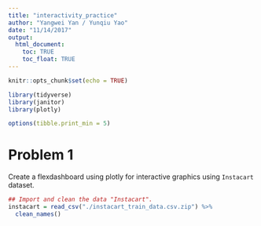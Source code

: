 ```yaml
---
title: "interactivity_practice"
author: "Yangwei Yan / Yunqiu Yao"
date: "11/14/2017"
output: 
  html_document:
    toc: TRUE
    toc_float: TRUE
---
```


```r
knitr::opts_chunk$set(echo = TRUE)
```

```r
library(tidyverse)
library(janitor)
library(plotly)

options(tibble.print_min = 5)
```

# Problem 1

Create a flexdashboard using plotly for interactive graphics using `Instacart` dataset.

```r
## Import and clean the data "Instacart".
instacart = read_csv("./instacart_train_data.csv.zip") %>%
  clean_names()
```





